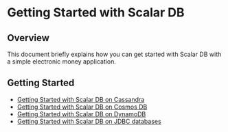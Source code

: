 # Getting Started with Scalar DB

## Overview
This document briefly explains how you can get started with Scalar DB with a simple electronic money application.

## Getting Started
* [Getting Started with Scalar DB on Cassandra](getting-started-with-scalardb-on-cassandra.mdx)
* [Getting Started with Scalar DB on Cosmos DB](getting-started-with-scalardb-on-cosmosdb.mdx)
* [Getting Started with Scalar DB on DynamoDB](getting-started-with-scalardb-on-dynamodb.mdx)
* [Getting Started with Scalar DB on JDBC databases](getting-started-with-scalardb-on-jdbc.mdx)
